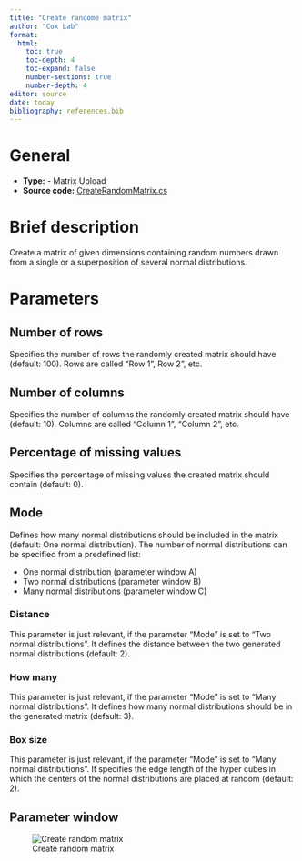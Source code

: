 ```yaml
---
title: "Create randome matrix"
author: "Cox Lab"
format: 
  html:
    toc: true
    toc-depth: 4
    toc-expand: false
    number-sections: true
    number-depth: 4
editor: source
date: today
bibliography: references.bib
---
```


# General

  * **Type:** - Matrix Upload
  * **Source code:** [CreateRandomMatrix.cs](https://github.com/JurgenCox/perseus-plugins/blob/master/PerseusPluginLib/Load/CreateRandomMatrix.cs)

# Brief description

Create a matrix of given dimensions containing random numbers drawn from a single or a superposition of several normal distributions.

<!-- This comment and the line above it must be preserved when editing this file!
The recommended sections are these, but they may be changed on a case by case basis.
===== Detailed description =====
===== Parameters =====
===== Theoretical background =====
===== Examples =====
Make changes only below this line! -->

# Parameters

## Number of rows

Specifies the number of rows the randomly created matrix should have (default: 100). Rows are called "Row 1", Row 2", etc.

## Number of columns

Specifies the number of columns the randomly created matrix should have (default: 10). Columns are called "Column 1", "Column 2", etc.

## Percentage of missing values

Specifies the percentage of missing values the created matrix should contain (default: 0).

## Mode

Defines how many normal distributions should be included in the matrix (default: One normal distribution). The number of normal distributions can be specified from a predefined list:

* One normal distribution (parameter window A) 
* Two normal distributions (parameter window B) 
* Many normal distributions (parameter window C)

### Distance

This parameter is just relevant, if the parameter "Mode" is set to "Two normal distributions". It defines the distance between the two generated normal distributions (default: 2).

### How many

This parameter is just relevant, if the parameter "Mode" is set to "Many normal distributions". It defines how many normal distributions should be in the generated matrix (default: 3).

### Box size

This parameter is just relevant, if the parameter "Mode" is set to "Many normal distributions". It specifies the edge length of the hyper cubes in which the centers of the normal distributions are placed at random (default: 2). </block>

## Parameter window

![Create random matrix](images/create_random_matrix-edited.png)

